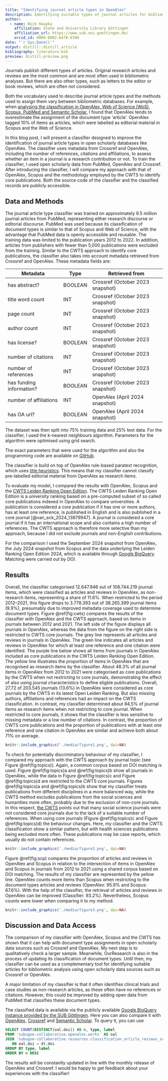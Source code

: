 ```yaml
---
title: "Identifying journal article types in OpenAlex"
description: Identifying suitable types of journal articles for bibliometric analyses is important. In this blog post, I present a document type classifier that helps to identify research contributions like original research articles using Crossref and OpenAlex. The classifier and classified OpenAlex records are openly available.
author:
  - name: Nick Haupka 
    affiliation: State and University Library Göttingen
    affiliation_url: https://www.sub.uni-goettingen.de/
    orcid_id: 0009-0002-6478-6789
date: "`r Sys.Date()`"
output: distill::distill_article
bibliography: literature.bib
preview: distill-preview.png
---
```


Journals publish different types of articles. 
Original research articles and reviews are the most common and are most often used in bibliometric analyses. 
But there are also other types, such as letters to the editor or book reviews, which are often not considered.

Both the vocabulary used to describe journal article types and the methods used to assign them vary between bibliometric databases. 
For example, when [analysing the classification in OpenAlex, Web of Science (WoS), Scopus, PubMed and Semantic Scholar](https://arxiv.org/abs/2406.15154), I found that OpenAlex tends to overestimate the assignment of the document type 'article'. OpenAlex tagged 10% of items as articles, which were labelled as editorial material in Scopus and the Web of Science.

In this blog post, I will present a classifier designed to improve the identification of journal article types in open scholarly databases like OpenAlex. 
The classifier uses metadata from Crossref and OpenAlex, including the number of references, citations and affiliations, to assess whether an item in a journal is a research contribution or not. 
To train the classifier, I used open scholarly data from PubMed, OpenAlex and Crossref.
After introducing the classifier, I will compare my approach with that of OpenAlex, Scopus and  the methodology employed by the CWTS to identify core publications.
Both the source code of the classifier and the classified records are publicly accessible.

## Data and Methods

The journal article type classifier was trained on approximately 9.5 million journal articles from PubMed, representing either research discourse or editorial discourse.
PubMed was used because its classification of document types is similar to that of Scopus and Web of Science, with the advantage that PubMed data is openly accessible and reusable. 
The training data was limited to the publication years 2012 to 2022. 
In addition, articles from publishers with fewer than 5,000 publications were excluded from the training. 
Similar to the CWTS approach to identify core publications, the classifier also takes into account metadata retrieved from Crossref and OpenAlex.
These metadata fields are:

| Metadata                 | Type    | Retrieved from                   | 
| -------------------------| --------|----------------------------------|
| has abstract?            | BOOLEAN | Crossref (October 2023 snapshot) |
| title word count         | INT     | Crossref (October 2023 snapshot) |
| page count               | INT     | Crossref (October 2023 snapshot) |
| author count             | INT     | Crossref (October 2023 snapshot) |
| has license?             | BOOLEAN | Crossref (October 2023 snapshot) |
| number of citations      | INT     | Crossref (October 2023 snapshot) |
| number of references     | INT     | Crossref (October 2023 snapshot) |
| has funding information? | BOOLEAN | Crossref (October 2023 snapshot) |
| number of affiliations   | INT     | OpenAlex (April 2024 snapshot)   |
| has OA url?              | BOOLEAN | OpenAlex (April 2024 snapshot)   |


The dataset was then split into 75% training data and 25% test data. 
For the classifier, I used the k-nearest neighbours algorithm.
Parameters for the algorithm were optimised using grid search. 

<aside>The exact parameters that were used for the algorithm and also the programming code are available on [GitHub](https://github.com/naustica/openalex_doctypes/tree/classifier/classifier). </aside>

The classifier is build on top of OpenAlex rule-based paratext recognition, which uses [title heuristics](https://github.com/ourresearch/openalex-guts/blob/main/detective/work_type_detective.py). 
This means that my classifier cannot classify pre-labelled editorial material from OpenAlex as research items. 

To evaluate my model, I compared the results with OpenAlex, Scopus and the [CWTS Leiden Ranking Open Edition](https://open.leidenranking.com). 
The CWTS Leiden Ranking Open Edition is a university ranking based on a pre-computed subset of so called core publications indexed in OpenAlex to compare universities. 
A publication is considered a core publication if it has one or more authors, has at least one reference, is published in English and is also published in a core journal [@van_eck_2024_13879947]. 
A journal is considered a core journal if it has an international scope and also contains a high number of references. The CWTS approach is therefore more selective than my approach, because I did not exclude journals and non-English contributions.

For the comparison I used the September 2024 snapshot from OpenAlex, the July 2024 snapshot from Scopus and the data underlying the Leiden Ranking Open Edition 2024, which is available through [Google BigQuery](https://open.leidenranking.com/resources). Matching were carried out by DOI. 
 
## Results

 Overall, the classifier categorised  12.647.946 out of 108.744.219 journal items, which were classified as articles and reviews in OpenAlex, as non-research items, representing a share of  11.6%. When restricted to the period 2012–2021, this figure drops to 3.778.393 out of 38.265.399 journal items  (9.9%), presumably due to improved metadata coverage used to determine document types.  Figure \@ref(fig:cwts) compares the results of the classifier with OpenAlex and the CWTS approach, based on items in journals between 2012 and 2021. The left side of the figure displays all journals in OpenAlex, whereas the data from the figure on the right side is restricted to CWTS core journals. The grey line represents all articles and reviews in journals in OpenAlex. The green line indicates all articles and reviews in OpenAlex for which at least one reference and one citation were identified. The purple line below shows all items from journals in OpenAlex included as core publications in the CWTS Leiden Ranking Open Edition. The yellow line illustrates the proportion of items in OpenAlex that are recognised as research items by the classifier. About 48.3% of all journal items in OpenAlex from 2012 to 2021 were categorised as core publications by the CWTS when not restricting to core journals, demonstrating the effect of also using journal characteristics to define eligble publications. Overall, 27.72 of 203.545 journals (13.6%) in OpenAlex were considered as core journals by the CWTS in its latest Open Leiden Ranking. But also missing authors, affiliations and references had an impact on the CWTS classification. In contrast, my classifier determined about 84,5% of journal items as research items when not restricting to core journal. When restricted to core journals,  it shows that the classifier is less sensitive to missing metadata or a low number of citations. In contrast, the proportion of CWTS core publications and the proportion of publications with at least one reference and one citation in OpenAlex are similar and achieve both about 71% on average. 
 

```r
knitr::include_graphics('./media/figure1.png', dpi=NA)
```

To check for potentially discriminatory behaviour of my classifier, I compared my approach with the CWTS approach by journal topic (see Figure \@ref(fig:topics)). Again, a common corpus based on DOI matching is used. Figure \@ref(fig:topics)a and \@ref(fig:topics)b show all journals in OpenAlex, while the data in Figure \@ref(fig:topics)c and Figure \@ref(fig:topics)d are restricted to the CWTS core journals. Figures \@ref(fig:topics)a and \@ref(fig:topics)b show that my classifier treats publications from different disciplines in a more balanced way, while the CWTS method excludes publications from the social sciences and humanities more often, probably due to the exclusion of non-core journals. In this respect, [the CWTS](https://www.leidenranking.com/information/indicators) points out that many social science journals were not considered core journals due to the lack of a suitable number of references. When using core journals (Figure \@ref(fig:topics)c and Figure \@ref(fig:topics)d) the behaviour changes. Here, my classifier and the CWTS classification show a similar pattern, but with health sciences publications being excluded more often. These publications may be case reports, which usually do not contain references.

```r
knitr::include_graphics('./media/figure2.png', dpi=NA)
```

Figure \@ref(fig:scp) compares the proportion of articles and reviews in OpenAlex and Scopus in relation to the intersection of items in OpenAlex and Scopus in journals from 2012 to 2021 using a shared corpus based on DOI matching. The results of my classifier are represented by the yellow line. 
OpenAlex counts more items than Scopus when restricting to the document types articles and reviews (OpenAlex: 95.9% and Scopus: 87.6%). 
With the help of the classifier, the retrieval of articles and reviews in OpenAlex can be improved (Classifier: 93.2%). 
Nevertheless, Scopus counts were lower when comparing it to my method.

```r
knitr::include_graphics('./media/figure3.png', dpi=NA)
```

## Discussion and Data Access

The comparison of my classifier with OpenAlex, Scopus and the CWTS has shown that it can help with document type assignments in open scholarly data sources such as Crossref and OpenAlex. My next step is to qualitatively check a larger sample. Meanwhile, OurResearch is also in the process of updating its classification of document types. Until then, my classifier can be used as a complementary tool for identifying suitable articles for bibliometric analysis using open scholarly data sources such as Crossref or OpenAlex.

A major limitation of my classifier is that it often identifies clinical trials and case studies as non-research articles, as these often have no references or citations. However, this could be improved by adding open data from PubMed that classifies these document types. 

The classified data is available via the publicly available [Google BigQuery instance provided by the SUB Göttingen](https://console.cloud.google.com/bigquery?ws=!1m4!1m3!3m2!1ssubugoe-collaborative!2sresources). Here you can also compare it with [OpenAlex](https://console.cloud.google.com/bigquery?ws=!1m4!1m3!3m2!1ssubugoe-collaborative!2sopenalex), [Crossref](https://console.cloud.google.com/bigquery?ws=!1m4!1m3!3m2!1ssubugoe-collaborative!2scr_instant) and [Semantic Scholar](https://console.cloud.google.com/bigquery?ws=!1m4!1m3!3m2!1ssubugoe-collaborative!2ssemantic_scholar). To query it, you can use

```sql
SELECT COUNT(DISTINCT(oal.doi)) AS n, type, label
FROM 'subugoe-collaborative.openalex.works' AS oal
JOIN 'subugoe-collaborative.resources.classification_article_reviews_september_2024' AS dt
   ON oal.doi = dt.doi
GROUP BY type, label
ORDER BY n DESC
```

The results will be constantly updated in line with the monthly release of OpenAlex and Crossref. I would be happy to get feedback about your experiences with the classifier! 